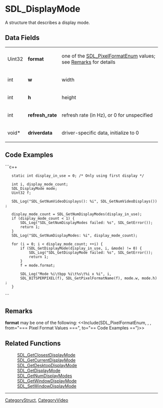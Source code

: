 <!-- pragma section-numbers off -->
<!-- pragma disable-camelcase -->

= SDL_DisplayMode =
A structure that describes a display mode.


== Data Fields ==
{|
|Uint32
|'''format'''
|one of the [[SDL_PixelFormatEnum]] values; see [[#Remarks|Remarks]] for details
|-
|int
|'''w'''
|width
|-
|int
|'''h'''
|height
|-
|int
|'''refresh_rate'''
|refresh rate (in Hz), or 0 for unspecified 
|-
|void*
|'''driverdata'''
|driver-specific data, initialize to 0
|}

== Code Examples ==
```c++

    static int display_in_use = 0; /* Only using first display */

    int i, display_mode_count;
    SDL_DisplayMode mode;
    Uint32 f;

    SDL_Log("SDL_GetNumVideoDisplays(): %i", SDL_GetNumVideoDisplays());
    
    display_mode_count = SDL_GetNumDisplayModes(display_in_use);
    if (display_mode_count < 1) {
        SDL_Log("SDL_GetNumDisplayModes failed: %s", SDL_GetError());
        return 1;
    }
    SDL_Log("SDL_GetNumDisplayModes: %i", display_mode_count);

    for (i = 0; i < display_mode_count; ++i) {
        if (SDL_GetDisplayMode(display_in_use, i, &mode) != 0) {
            SDL_Log("SDL_GetDisplayMode failed: %s", SDL_GetError());
            return 1;
        }
        f = mode.format;
        
        SDL_Log("Mode %i\tbpp %i\t%s\t%i x %i", i,
        SDL_BITSPERPIXEL(f), SDL_GetPixelFormatName(f), mode.w, mode.h);
    }

```

== Remarks ==
'''format''' may be one of the following:
<<Include(SDL_PixelFormatEnum, , , from="=== Pixel Format Values ===", to="== Code Examples ==")>>

== Related Functions ==
:[[SDL_GetClosestDisplayMode]]
:[[SDL_GetCurrentDisplayMode]]
:[[SDL_GetDesktopDisplayMode]]
:[[SDL_GetDisplayMode]]
:[[SDL_GetNumDisplayModes]]
:[[SDL_GetWindowDisplayMode]]
:[[SDL_SetWindowDisplayMode]]

----
[[CategoryStruct]], [[CategoryVideo]]
